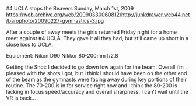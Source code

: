 #4 UCLA stops the Beavers
Sunday, March 1st, 2009
https://web.archive.org/web/20090330060812/http://junkdrawer.web44.net/barophoto/20090227-gymnastics-3.jpg

After a couple of away meets the girls returned Friday night for a home meet against #4 UCLA. They gave it all they had, but still came up short in a close loss to UCLA.

Equipment:
Nikon D90
Nikkor 80-200mm f/2.8

Getting the Shot:
I decided to go down low again for the beam. Overall i’m pleased with the shots i got, but i think i should have been on the other end of the beam as the gymnasts were facing away during key portions of their routine. The 70-200 is in for service right now and I think the 80-200 is lacking in focus speed/accuracy and overall sharpness. I can’t wait until the VR is back…
